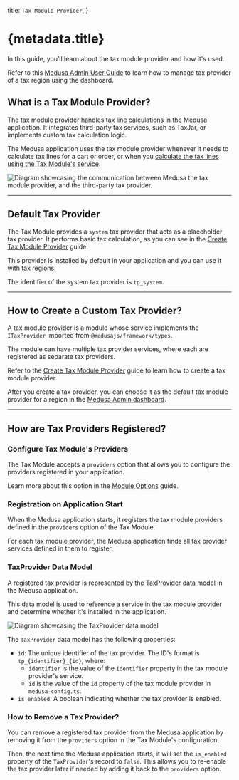   title: `Tax Module Provider`,
}

# {metadata.title}

In this guide, you’ll learn about the tax module provider and how it's used.

<Note title="Looking for no-code docs?">

Refer to this [Medusa Admin User Guide](!user-guide!/settings/tax-regions) to learn how to manage tax provider of a tax region using the dashboard.

</Note>

## What is a Tax Module Provider?

The tax module provider handles tax line calculations in the Medusa application. It integrates third-party tax services, such as TaxJar, or implements custom tax calculation logic.

The Medusa application uses the tax module provider whenever it needs to calculate tax lines for a cart or order, or when you [calculate the tax lines using the Tax Module's service](../tax-calculation-with-provider/page.mdx).

![Diagram showcasing the communication between Medusa the tax module provider, and the third-party tax provider.](https://res.cloudinary.com/dza7lstvk/image/upload/v1746790996/Medusa%20Resources/tax-provider-service_kcgpne.jpg)

---

## Default Tax Provider

The Tax Module provides a `system` tax provider that acts as a placeholder tax provider. It performs basic tax calculation, as you can see in the [Create Tax Module Provider](/references/tax/provider#gettaxlines) guide.

This provider is installed by default in your application and you can use it with tax regions.

<Note title="Tip">

The identifier of the system tax provider is `tp_system`.

</Note>

---

## How to Create a Custom Tax Provider?

A tax module provider is a module whose service implements the `ITaxProvider` imported from `@medusajs/framework/types`.

The module can have multiple tax provider services, where each are registered as separate tax providers.

Refer to the [Create Tax Module Provider](/references/tax/provider) guide to learn how to create a tax module provider.

After you create a tax provider, you can choose it as the default tax module provider for a region in the [Medusa Admin dashboard](!user-guide!/settings/tax-regions).

---

## How are Tax Providers Registered?

### Configure Tax Module's Providers

The Tax Module accepts a `providers` option that allows you to configure the providers registered in your application.

Learn more about this option in the [Module Options](../module-options/page.mdx) guide.

### Registration on Application Start

When the Medusa application starts, it registers the tax module providers defined in the `providers` option of the Tax Module.

For each tax module provider, the Medusa application finds all tax provider services defined in them to register.

### TaxProvider Data Model

A registered tax provider is represented by the [TaxProvider data model](/references/tax/models/TaxProvider) in the Medusa application.

This data model is used to reference a service in the tax module provider and determine whether it's installed in the application.

![Diagram showcasing the TaxProvider data model](https://res.cloudinary.com/dza7lstvk/image/upload/v1746791254/Medusa%20Resources/tax-provider-model_r6ktjw.jpg)

The `TaxProvider` data model has the following properties:

- `id`: The unique identifier of the tax provider. The ID's format is `tp_{identifier}_{id}`, where:
    - `identifier` is the value of the `identifier` property in the tax module provider's service.
    - `id` is the value of the `id` property of the tax module provider in `medusa-config.ts`.
- `is_enabled`: A boolean indicating whether the tax provider is enabled.

### How to Remove a Tax Provider?

You can remove a registered tax provider from the Medusa application by removing it from the `providers` option in the Tax Module's configuration.

Then, the next time the Medusa application starts, it will set the `is_enabled` property of the `TaxProvider`'s record to `false`. This allows you to re-enable the tax provider later if needed by adding it back to the `providers` option.
